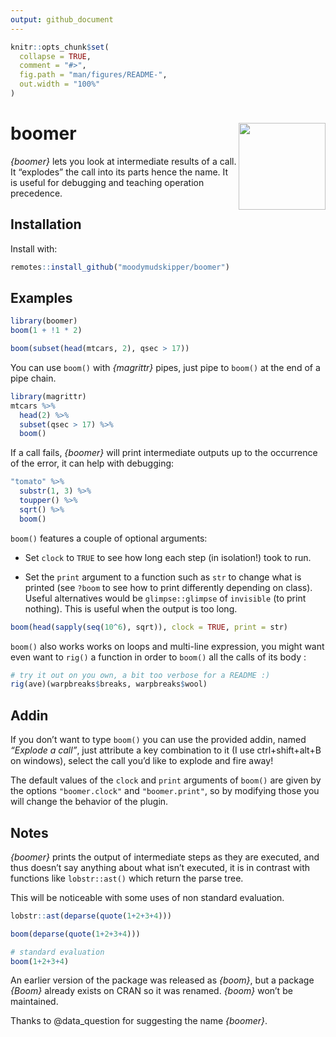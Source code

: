 ```yaml
---
output: github_document
---
```


<!-- README.md is generated from README.Rmd. Please edit that file -->

```r
knitr::opts_chunk$set(
  collapse = TRUE,
  comment = "#>",
  fig.path = "man/figures/README-",
  out.width = "100%"
)
```

# boomer <img src='man/figures/logo.PNG' align="right" height="139" />

*{boomer}* lets you look at intermediate results of a call. It "explodes" the call into its parts hence the name.
It is useful for debugging and teaching operation precedence.

## Installation

Install with:

``` r
remotes::install_github("moodymudskipper/boomer")
```

## Examples

```r
library(boomer)
boom(1 + !1 * 2)

boom(subset(head(mtcars, 2), qsec > 17))
```

You can use `boom()` with *{magrittr}* pipes, just  pipe to `boom()` at the end of a pipe chain.

```r
library(magrittr)
mtcars %>%
  head(2) %>%
  subset(qsec > 17) %>%
  boom()
```

If a call fails, *{boomer}* will print intermediate outputs up to the occurrence of the error,
it can help with debugging: 

```r
"tomato" %>%
  substr(1, 3) %>%
  toupper() %>%
  sqrt() %>%
  boom()
```

`boom()` features a couple of optional arguments: 

* Set `clock` to `TRUE` to see how long each step (in isolation!) took to run.

* Set the `print` argument to a function such as `str` to change what is printed (see `?boom` to see how to print differently depending on class). Useful alternatives would be `glimpse::glimpse` of `invisible` (to print nothing).
This is useful when the output is too long.

```r
boom(head(sapply(seq(10^6), sqrt)), clock = TRUE, print = str)
```

`boom()` also works works on loops and multi-line expression, you might want even
want to `rig()` a function in order to `boom()` all the calls of its body :

```r
# try it out on you own, a bit too verbose for a README :)
rig(ave)(warpbreaks$breaks, warpbreaks$wool)
```

## Addin

If you don't want to type `boom()` you can use the provided addin, named *"Explode a call"*,
just attribute a key combination to it (I use ctrl+shift+alt+B on windows), select the
call you'd like to explode and fire away!

The default values of the `clock` and `print` arguments of `boom()` are given
by the options `"boomer.clock"` and `"boomer.print"`, so by modifying those you
will change the behavior of the plugin.

## Notes

*{boomer}* prints the output of intermediate steps as they are executed, and 
thus doesn't say anything about what isn't executed, it is in contrast with
functions like `lobstr::ast()` which return the parse tree. 

This will be noticeable with some uses of non standard evaluation.

```r
lobstr::ast(deparse(quote(1+2+3+4)))

boom(deparse(quote(1+2+3+4)))

# standard evaluation
boom(1+2+3+4)
```

An earlier version of the package was released as *{boom}*, but a package *{Boom}*
already exists on CRAN so it was renamed. *{boom}* won't be maintained.

Thanks to @data_question for suggesting the name *{boomer}*.
